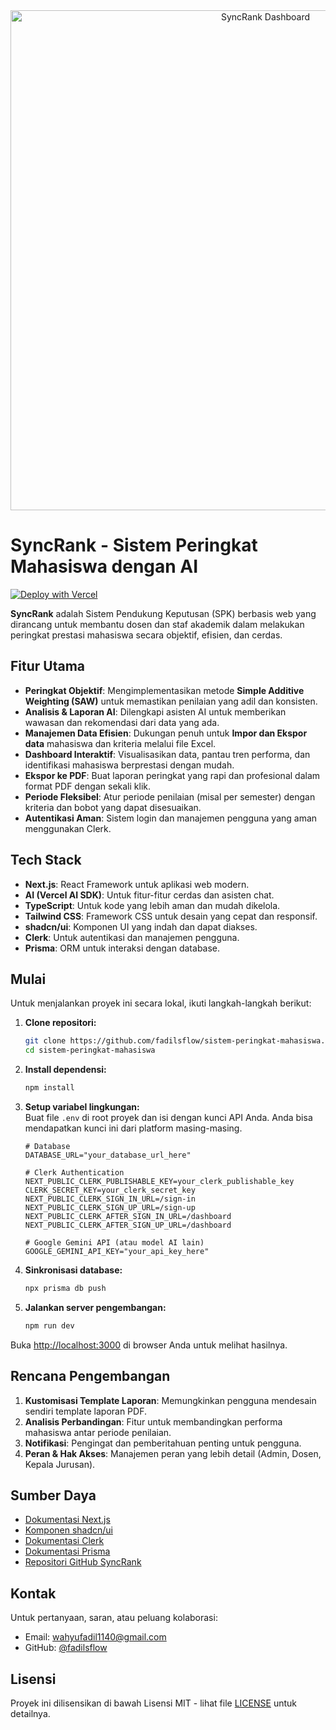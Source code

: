 <div align="center">
  <img
    src="https://res.cloudinary.com/dxurnpbrc/image/upload/v1750844369/syncrank-dashboard_sxgeqt.png"
    alt="SyncRank Dashboard"
    width="800"
  />
</div>

# SyncRank - Sistem Peringkat Mahasiswa dengan AI

[![Deploy with Vercel](https://vercel.com/button)](https://vercel.com/new/clone?repository-url=https://github.com/fadilsflow/sistem-peringkat-mahasiswa)

**SyncRank** adalah Sistem Pendukung Keputusan (SPK) berbasis web yang dirancang untuk membantu dosen dan staf akademik dalam melakukan peringkat prestasi mahasiswa secara objektif, efisien, dan cerdas.

## Fitur Utama

- **Peringkat Objektif**: Mengimplementasikan metode **Simple Additive Weighting (SAW)** untuk memastikan penilaian yang adil dan konsisten.
- **Analisis & Laporan AI**: Dilengkapi asisten AI untuk memberikan wawasan dan rekomendasi dari data yang ada.
- **Manajemen Data Efisien**: Dukungan penuh untuk **Impor dan Ekspor data** mahasiswa dan kriteria melalui file Excel.
- **Dashboard Interaktif**: Visualisasikan data, pantau tren performa, dan identifikasi mahasiswa berprestasi dengan mudah.
- **Ekspor ke PDF**: Buat laporan peringkat yang rapi dan profesional dalam format PDF dengan sekali klik.
- **Periode Fleksibel**: Atur periode penilaian (misal per semester) dengan kriteria dan bobot yang dapat disesuaikan.
- **Autentikasi Aman**: Sistem login dan manajemen pengguna yang aman menggunakan Clerk.

## Tech Stack

- **Next.js**: React Framework untuk aplikasi web modern.
- **AI (Vercel AI SDK)**: Untuk fitur-fitur cerdas dan asisten chat.
- **TypeScript**: Untuk kode yang lebih aman dan mudah dikelola.
- **Tailwind CSS**: Framework CSS untuk desain yang cepat dan responsif.
- **shadcn/ui**: Komponen UI yang indah dan dapat diakses.
- **Clerk**: Untuk autentikasi dan manajemen pengguna.
- **Prisma**: ORM untuk interaksi dengan database.

## Mulai

Untuk menjalankan proyek ini secara lokal, ikuti langkah-langkah berikut:

1.  **Clone repositori:**
    ```bash
    git clone https://github.com/fadilsflow/sistem-peringkat-mahasiswa.git
    cd sistem-peringkat-mahasiswa
    ```
2.  **Install dependensi:**
    ```bash
    npm install
    ```
3.  **Setup variabel lingkungan:**  
    Buat file `.env` di root proyek dan isi dengan kunci API Anda. Anda bisa mendapatkan kunci ini dari platform masing-masing.

    ```env
    # Database
    DATABASE_URL="your_database_url_here"

    # Clerk Authentication
    NEXT_PUBLIC_CLERK_PUBLISHABLE_KEY=your_clerk_publishable_key
    CLERK_SECRET_KEY=your_clerk_secret_key
    NEXT_PUBLIC_CLERK_SIGN_IN_URL=/sign-in
    NEXT_PUBLIC_CLERK_SIGN_UP_URL=/sign-up
    NEXT_PUBLIC_CLERK_AFTER_SIGN_IN_URL=/dashboard
    NEXT_PUBLIC_CLERK_AFTER_SIGN_UP_URL=/dashboard

    # Google Gemini API (atau model AI lain)
    GOOGLE_GEMINI_API_KEY="your_api_key_here"
    ```

4.  **Sinkronisasi database:**
    ```bash
    npx prisma db push
    ```
5.  **Jalankan server pengembangan:**
    ```bash
    npm run dev
    ```

Buka [http://localhost:3000](http://localhost:3000) di browser Anda untuk melihat hasilnya.

## Rencana Pengembangan

1.  **Kustomisasi Template Laporan**: Memungkinkan pengguna mendesain sendiri template laporan PDF.
2.  **Analisis Perbandingan**: Fitur untuk membandingkan performa mahasiswa antar periode penilaian.
3.  **Notifikasi**: Pengingat dan pemberitahuan penting untuk pengguna.
4.  **Peran & Hak Akses**: Manajemen peran yang lebih detail (Admin, Dosen, Kepala Jurusan).

## Sumber Daya

- [Dokumentasi Next.js](https://nextjs.org/docs)
- [Komponen shadcn/ui](https://ui.shadcn.com/)
- [Dokumentasi Clerk](https://clerk.com/docs)
- [Dokumentasi Prisma](https://www.prisma.io/docs/)
- [Repositori GitHub SyncRank](https://github.com/fadilsflow/sistem-peringkat-mahasiswa)

## Kontak

Untuk pertanyaan, saran, atau peluang kolaborasi:

- Email: [wahyufadil1140@gmail.com](mailto:wahyufadil1140@gmail.com)
- GitHub: [@fadilsflow](https://github.com/fadilsflow)

## Lisensi

Proyek ini dilisensikan di bawah Lisensi MIT - lihat file [LICENSE](https://github.com/fadilsflow/sistem-peringkat-mahasiswa/blob/main/LICENSE) untuk detailnya.
